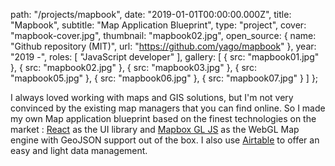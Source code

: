 
  path: "/projects/mapbook",
  date: "2019-01-01T00:00:00.000Z",
  title: "Mapbook",
  subtitle: "Map Application Blueprint",
  type: "project",
  cover: "mapbook-cover.jpg",
  thumbnail: "mapbook02.jpg",
  open_source: {
    name: "Github repository (MIT)",
    url: "https://github.com/yago/mapbook"
  },
  year: "2019 -",
  roles: [
    "JavaScript developer"
  ],
  gallery: [
    {
      src: "mapbook01.jpg"
    },
    {
      src: "mapbook02.jpg"
    },
    {
      src: "mapbook03.jpg"
    },
    {
      src: "mapbook05.jpg"
    },
    {
      src: "mapbook06.jpg"
    },
    {
      src: "mapbook07.jpg"
    }
  ]
};

I always loved working with maps and GIS solutions, but I'm not very convinced by the existing map managers that you can find online. So I made my own Map application blueprint based on the finest technologies on the market : [React](http://reactjs.org/) as the UI library and 
[Mapbox GL JS](https://docs.mapbox.com/mapbox-gl-js/) as the WebGL Map engine with GeoJSON support out of the box. I also use [Airtable](https://airtable.com/) to offer an easy and light data management.
